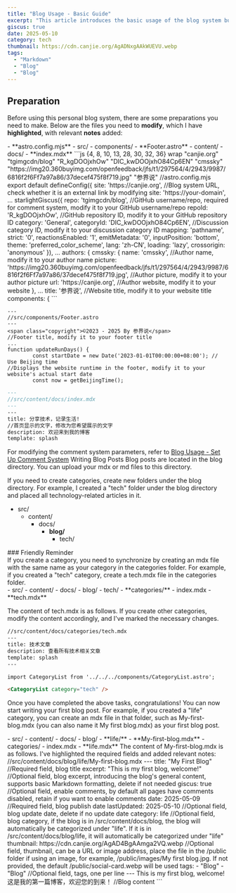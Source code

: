```yaml
---
title: "Blog Usage - Basic Guide"
excerpt: "This article introduces the basic usage of the blog system built with Starlight."
giscus: true
date: 2025-05-10
category: tech
thumbnail: https://cdn.canjie.org/AgADNxgAAkWUEVU.webp
tags:
  - "Markdown"
  - "Blog"
  - "Blog"
---
```



## Preparation
Before using this personal blog system, there are some preparations you need to make. Below are the files you need to **modify**, which I have **highlighted**, with relevant **notes** added:

<FileTree>
- **astro.config.mjs**
- src/
  - components/
    - **Footer.astro**
  - content/
    - docs/
      - **index.mdx**
</FileTree>

<Tabs>
<TabItem label="astro.config.mjs">
```js {4, 8, 10, 13, 28, 30, 32, 36} wrap "canjie.org" "tgimgcdn/blog" "R_kgDOOjxhOw" "DIC_kwDOOjxhO84Cp6EN" "cmssky" "https://img20.360buyimg.com/openfeedback/jfs/t1/297564/4/2943/9987/6816f2f6Ff7a97a86/37decef475f8f719.jpg" "参界说" 
//astro.config.mjs 
export default defineConfig({
	site: 'https://canjie.org',
//Blog system URL, check whether it is an external link by modifying site: 'https://your-domain',
...
starlightGiscus({
					repo: 'tgimgcdn/blog',
//GitHub username/repo, required for comment system, modify it to your GitHub username/repo
					repoId: 'R_kgDOOjxhOw',
//GitHub repository ID, modify it to your GitHub repository ID
					category: 'General',
					categoryId: 'DIC_kwDOOjxhO84Cp6EN',
//Discussion category ID, modify it to your discussion category ID
					mapping: 'pathname',
					strict: '0',
					reactionsEnabled: '1',
					emitMetadata: '0',
					inputPosition: 'bottom',
					theme: 'preferred_color_scheme',
					lang: 'zh-CN',
					loading: 'lazy',
					crossorigin: 'anonymous'
				}),
...
authors: {
						cmssky: {
							name: 'cmssky',
//Author name, modify it to your author name
							picture: 'https://img20.360buyimg.com/openfeedback/jfs/t1/297564/4/2943/9987/6816f2f6Ff7a97a86/37decef475f8f719.jpg',
//Author picture, modify it to your author picture
							url: 'https://canjie.org',
//Author website, modify it to your website
						},
...
title: '参界说',
//Website title, modify it to your website title
			components: {
```
</TabItem>

<TabItem label="Footer.astro">

```astro {5, 9} wrap "参界说" "2023-01-01"
---
//src/components/Footer.astro
---
<span class="copyright">©2023 - 2025 By 参界说</span>
//Footer title, modify it to your footer title
...
function updateRunDays() {
        const startDate = new Date('2023-01-01T00:00:00+08:00'); // Use Beijing time
//Displays the website runtime in the footer, modify it to your website's actual start date
        const now = getBeijingTime();
```
</TabItem>

<TabItem label="index.mdx">

```md {6} wrap "分享技术，记录生活!"
---
//src/content/docs/index.mdx
---
---
title: 分享技术，记录生活!
//首页显示的文字，修改为您希望展示的文字
description: 欢迎来到我的博客
template: splash
```
</TabItem>
</Tabs>

For modifying the comment system parameters, refer to [Blog Usage - Set Up Comment System](https://canjie.org/en/blog/tech/blog-usage---set-up-comment-system/)
Writing Blog Posts
Blog posts are located in the blog directory. You can upload your mdx or md files to this directory.

If you need to create categories, create new folders under the blog directory. For example, I created a "tech" folder under the blog directory and placed all technology-related articles in it.
<FileTree>
- src/
  - content/
    - docs/
      - **blog/**
        - tech/
</FileTree>
### Friendly Reminder
<Aside type="tip">If you create a category, you need to synchronize by creating an mdx file with the same name as your category in the categories folder. For example, if you created a "tech" category, create a tech.mdx file in the categories folder.</Aside>
<FileTree>
- src/
  - content/
    - docs/
      - blog/
        - tech/
      - **categories/**
        - index.mdx
        - **tech.mdx**
</FileTree>

The content of tech.mdx is as follows. If you create other categories, modify the content accordingly, and I've marked the necessary changes.

```md "技术" "tech"
//src/content/docs/categories/tech.mdx
---
title: 技术文章
description: 查看所有技术相关文章
template: splash
---

import CategoryList from '../../../components/CategoryList.astro';

<CategoryList category="tech" /> 
```
Once you have completed the above tasks, congratulations! You can now start writing your first blog post. For example, if you created a "life" category, you can create an mdx file in that folder, such as My-first-blog.mdx (you can also name it My first blog.mdx) as your first blog post.

<FileTree>
- src/
  - content/
    - docs/
      - blog/
        - **life/**
          - **My-first-blog.mdx**
      - categories/
        - index.mdx
        - **life.mdx**
</FileTree>
The content of My-first-blog.mdx is as follows. I've highlighted the required fields and added relevant notes:
//src/content/docs/blog/life/My-first-blog.mdx
---
title: "My First Blog"                                       
//Required field, blog title
excerpt: "This is my first blog, welcome!"                   
//Optional field, blog excerpt, introducing the blog's general content, supports basic Markdown formatting, delete if not needed
giscus: true                                                 
//Optional field, enable comments, by default all pages have comments disabled, retain if you want to enable comments
date: 2025-05-09                                             
//Required field, blog publish date
lastUpdated: 2025-05-10                                      
//Optional field, blog update date, delete if no update date
category: life                                               
//Optional field, blog category, if the blog is in /src/content/docs/blog, the blog will automatically be categorized under "life". If it is in /src/content/docs/blog/life, it will automatically be categorized under "life"
thumbnail: https://cdn.canjie.org/AgAD4BgAAmga2VQ.webp       
//Optional field, thumbnail, can be a URL or image address, place the file in the /public folder if using an image, for example, /public/images/My first blog.jpg. If not provided, the default /public/social-card.webp will be used
tags:                                                        
  - "Blog"
  - "Blog"
//Optional field, tags, one per line
---
This is my first blog, welcome!                              
这是我的第一篇博客，欢迎您的到来！
//Blog content
```
